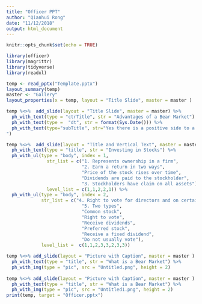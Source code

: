 ```yaml
---
title: "Officer PPT"
author: "Qianhui Rong"
date: "11/12/2018"
output: html_document
---
```


```r
knitr::opts_chunk$set(echo = TRUE)
```

```r
library(officer)
library(magrittr)
library(tidyverse)
library(readxl)

temp <- read_pptx("Template.pptx") 
layout_summary(temp)
master <- "Gallery"
layout_properties(x = temp, layout = "Title Slide", master = master )

temp %<>%  add_slide(layout = "Title Slide", master = master) %>% 
  ph_with_text(type = "ctrTitle", str = "Advantages of a Bear Market") %>% 
  ph_with_text(type =  "dt", str = format(Sys.Date())) %>% 
  ph_with_text(type="subTitle", str="Yes there is a positive side to a Bear Market!
")

temp %<>%  add_slide(layout = "Title and Vertical Text", master = master  ) %>% 
  ph_with_text(type = "title", str = "Investing in Stocks") %>% 
  ph_with_ul(type = "body", index = 1, 
               str_list = c("1. Represents ownership in a firm", 
                            "2. Earn a return in two ways", 
                            "Price of the stock rises over time",
                            "Dividends are paid to the stockholder", 
                            "3. Stockholders have claim on all assets"),
               level_list = c(1,1,2,2,1)) %>% 
  ph_with_ul(type = "body", index = 2, 
             str_list = c("4. Right to vote for directors and on certain issues",
                            "5. Two types",
                            "Common stock",
                            "Right to vote",
                            "Receive dividends",
                            "Preferred stock",
                            "Receive a fixed dividend",
                            "Do not usually vote"),
             level_list =  c(1,1,2,3,3,2,3,3))

temp %<>% add_slide(layout = "Picture with Caption", master = master ) %>% 
  ph_with_text(type = "title", str = "What is a Bear Market") %>% 
  ph_with_img(type = "pic", src = "Untitled.png", height = 2)
  
temp %<>% add_slide(layout = "Picture with Caption", master = master ) %>% 
  ph_with_text(type = "title", str = "What is a Bear Market") %>% 
  ph_with_img(type = "pic", src = "Untitled1.png", height = 2)
print(temp, target = "Officer.pptx") 
```


